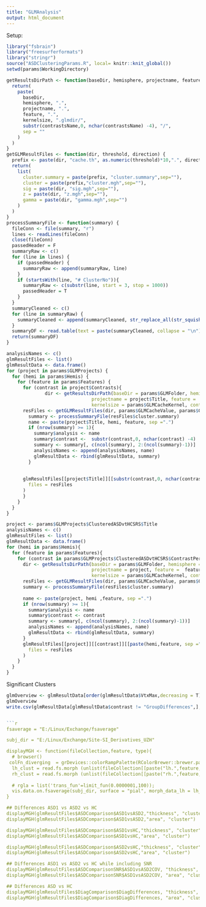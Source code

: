 ```yaml
---
title: "GLMAnalysis"
output: html_document
---
```

Setup:

```r
library("fsbrain")
library("freesurferformats")
library("stringr")
source("ASDClusteringParams.R", local= knitr::knit_global())
setwd(params$WorkingDirectory)

```

```r
getResultsDirPath <- function(baseDir, hemisphere, projectname, feature, kernelsize, contrastsName) {
  return(
    paste(
      baseDir,
      hemisphere, ".",
      projectname, ".",
      feature, ".",
      kernelsize, ".glmdir/",
      substr(contrastsName,0, nchar(contrastsName) -4), "/",
      sep = ""
    )
  )
}
getGLMResultFiles <- function(dir, threshold, direction) {
  prefix <- paste(dir, "cache.th", as.numeric(threshold)*10,".", direction,".sig.", sep ="")
  return(
    list(
      cluster.summary = paste(prefix, "cluster.summary",sep=""),
      cluster = paste(prefix,"cluster.mgh",sep=""),
      sig = paste(dir, "sig.mgh",sep=""),
      z = paste(dir, "z.mgh",sep=""),
      gamma = paste(dir, "gamma.mgh",sep="")
    )
  )
}
processSummaryFile <- function(summary) {
  fileConn <- file(summary, "r")
  lines <- readLines(fileConn)
  close(fileConn)
  passedHeader = F
  summaryRaw <- c()
  for (line in lines) {
    if (passedHeader) {
      summaryRaw <- append(summaryRaw, line)
    }
    if (startsWith(line, "# ClusterNo")){
      summaryRaw <- c(substr(line, start = 3, stop = 1000))
      passedHeader = T
    }
  }
  summaryCleaned <- c()
  for (line in summaryRaw) {
    summaryCleaned <- append(summaryCleaned, str_replace_all(str_squish(line)," ", ";"))
  }
  summaryDF <- read.table(text = paste(summaryCleaned, collapse = "\n"), sep = ";", header = T, stringsAsFactors = F)
  return(summaryDF)
}
```

```r
analysisNames <- c()
glmResultFiles <- list()
glmResultData <- data.frame()
for (project in params$GLMProjects) {
  for (hemi in params$Hemis) {
    for (feature in params$Features) {
      for (contrast in project$Contrasts){
              dir <- getResultsDirPath(baseDir = params$GLMFolder, hemisphere = hemi, 
                               projectname = project$Title, feature =  feature,
                               kernelsize = params$GLMCacheKernel, contrastsName = contrast)
      resFiles <- getGLMResultFiles(dir, params$GLMCacheValue, params$GLMDirections$absolute)
        summary <- processSummaryFile(resFiles$cluster.summary)
        name <- paste(project$Title, hemi, feature, sep =".")
        if (nrow(summary) >= 1){
          summary$analysis <- name
          summary$contrast <-  substr(contrast,0, nchar(contrast) -4)
          summary <- summary[, c(ncol(summary), 2:(ncol(summary)-1))]
          analysisNames <- append(analysisNames, name)
          glmResultData <- rbind(glmResultData, summary)
        }
      
      
      glmResultFiles[[project$Title]][[substr(contrast,0, nchar(contrast) -4)]][[paste(hemi, feature, sep =".")]]<- list (
        files = resFiles
      )
      }
    }
  }
}

```

```r
project <- params$GLMProjects$ClusteredASDvtHCSRS$Title
analysisNames <- c()
glmResultFiles <- list()
glmResultData <- data.frame()
for (hemi in params$Hemis){
  for (feature in params$Features){
    for (contrast in params$GLMProjects$ClusteredASDvtHCSRS$ContrastPerms) {
      dir <- getResultsDirPath(baseDir = params$GLMFolder, hemisphere = hemi, 
                               projectname = project, feature =  feature,
                               kernelsize = params$GLMCacheKernel, contrastsName = contrast )#paste(project, contrast, sep=""))
      resFiles <- getGLMResultFiles(dir, params$GLMCacheValue, params$GLMDirections$absolute)
      summary <- processSummaryFile(resFiles$cluster.summary)
      
      name <- paste(project, hemi ,feature, sep =".")
      if (nrow(summary) >= 1){
        summary$analysis <- name
        summary$contrast <- contrast
        summary <- summary[, c(ncol(summary), 2:(ncol(summary)-1))]
        analysisNames <- append(analysisNames, name)
        glmResultData <- rbind(glmResultData, summary)
      }
      glmResultFiles[[project]][[contrast]][[paste(hemi,feature, sep =".")]]<- list (
        files = resFiles
      )
    }
  }
}


```
Significant Clusters
```r
glmOverview <- glmResultData[order(glmResultData$VtxMax,decreasing = T),c("analysis","contrast", "Size.mm.2." , "CWP","Annot")]
glmOverview
write.csv(glmResultData[glmResultData$contrast != "GroupDifferences",], file="glmResultData.csv", sep=";")


```r
fsaverage = "E:/Linux/Exchange/fsaverage"

subj_dir = "E:/Linux/Exchange/Site-SI_Derivatives_UZH"

displayMGH <- function(fileCollection,feature, type){
  # browser()
 colFn_diverging  = grDevices::colorRampPalette(RColorBrewer::brewer.pal(11, name="RdBu"));
  lh_clust = read.fs.morph (unlist(fileCollection[[paste("lh.",feature, sep="")]]$files[type]), "mgh")
  rh_clust = read.fs.morph (unlist(fileCollection[[paste("rh.",feature, sep="")]]$files[type]), "mgh")
  
  # rgla = list('trans_fun'=limit_fun(0.0000001,100));
  vis.data.on.fsaverage(subj_dir, surface = "pial", morph_data_lh = lh_clust, morph_data_rh = rh_clust,bg="aparc", style ="default",  views=c('t4'),draw_colorbar =T, makecmap_options = list('colFn'=colFn_diverging, 'symm'=TRUE))#,rglactions=rgla)
}

## Differences ASD1 vs ASD2 vs HC
displayMGH(glmResultFiles$ASDComparison$ASD1vsASD2,"thickness", "cluster")
displayMGH(glmResultFiles$ASDComparison$ASD1vsASD2,"area", "cluster")

displayMGH(glmResultFiles$ASDComparison$ASD1vsHC,"thickness", "cluster")
displayMGH(glmResultFiles$ASDComparison$ASD1vsHC,"area", "cluster")

displayMGH(glmResultFiles$ASDComparison$ASD2vsHC,"thickness", "cluster")
displayMGH(glmResultFiles$ASDComparison$ASD2vsHC,"area", "cluster")

## Differences ASD1 vs ASD2 vs HC while including SNR
displayMGH(glmResultFiles$ASDComparisonSNR$ASD1vsASD2COV, "thickness", "cluster")
displayMGH(glmResultFiles$ASDComparisonSNR$ASD1vsASD2COV, "area", "cluster")

## Differences ASD vs HC
displayMGH(glmResultFiles$DiagComparison$DiagDifferences, "thickness", "cluster")
displayMGH(glmResultFiles$DiagComparison$DiagDifferences, "area", "cluster")

```